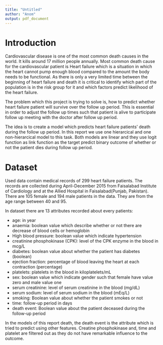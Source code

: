 ```yaml
---
title: "Untitled"
author: "Anom"
output: pdf_document
---
```


# Introduction

Cardiovascular disease is one of the most common death causes in the world. It kills around 17 million people annually. Most common death cause for the cardiovascular patient is Heart failure which is a situation in which the heart cannot pump enough blood compared to the amount the body needs to be functional. As there is only a very limited time between the beginning of heart failure and death it is critical to identify which part of the population is in the risk group for it and which factors predict likelihood of the heart failure.

The problem which this project is trying to solve is, how to predict whether heart failure patient will survive over the follow up period. This is essential in order to adjust the follow up times such that patient is alive to participate follow up meeting with the doctor after follow up period.

The idea is to create a model which predicts heart failure patients' death during the follow up period. In this report we use one hierarcical and one non-hierarcical model to this task. Both models are linear and they use logit function as link function as the target predict binary outcome of whether or not the patient dies during follow up period.


# Dataset

Used data contain medical records of 299 heart failure patients. The records are collected during April-December 2015 from Faisalabad Institute of Cardiology and at the Allied Hospital in Faisalabad(Punjab, Pakistan). There are 105 female and 194 male patients in the data. They are from the age range between 40 and 95. 

In dataset there are 13 attributes recorded about every patients:

- age: in year
- anaemia: boolean value  which describe whether or not there are decrease of blood cells or hemoglobin
- High blood pressure: boolean value which indicate hypertension
- creatinine phosphokinase (CPK): level of the CPK enzyme in the blood in mcg/L
- diabetes: boolean value about whether the patient has diabetes (boolean)
- ejection fraction: percentage of blood leaving the heart at each contraction (percentage)
- platelets: platelets in the blood in kiloplatelets/mL
- sex: boolean value which indicate gender such that female have value zero and male value one  
- serum creatinine: level of serum creatinine in the blood (mg/dL)
- serum sodium: level of serum sodium in the blood (mEq/L)
- smoking: Boolean value about whether the patient smokes or not 
- time: follow-up period in days
- death event: Boolean value about the patient deceased during the follow-up period

In the models of this report death, the death event is the attribute which is tried to predict using other features. Creatine phosphokinase and, time and platelet are filtered out as they do not have remarkable influence to the outcome.

